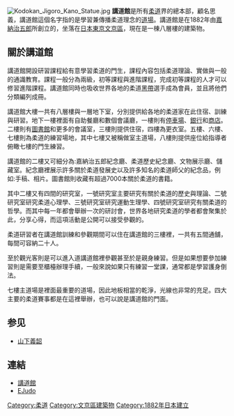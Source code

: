 {{Unreferenced|time=2013-09-08T07:17:39+00:00}}
[[File:Kodokan_Jigoro_Kano_Statue.jpg|thumb]]
'''講道館'''是所有[[柔道|柔道]]界的總本部，顧名思義，講道館這個名字指的是學習兼傳播柔道理念的[[道場|道場]]。講道館是在1882年由[[嘉納治五郎|嘉納治五郎]]所創立的，坐落在[[日本|日本]][[東京|東京]][[文京區|文京區]]，現在是一棟八層樓的建築物。

==關於講道館==

講道館開設研習課程給有意學習柔道的門生，課程內容包括柔道理論、實做與一般的通識教育。課程一般分為兩級，初等課程與進階課程，完成初等課程的人才可以修習進階課程。講道館同時也吸收世界各地的柔道[[黑帶|黑帶]]選手成為會員，並且將他們分類編列成冊。

講道館大樓一共有八層樓與一層地下室，分別提供給各地的柔道家在此住宿、訓練與研習。地下一樓裡面有自助餐廳和數個會議廳，一樓則有[[停車場|停車場]]、[[銀行|銀行]]和[[商店|商店]]。二樓則有[[圖書館|圖書館]]和更多的會議室，三樓則提供住宿，四樓為更衣室。五樓、六樓、七樓則為柔道的練習場地，其中七樓又被稱做室主道場，八樓則提供座位給指導者俯瞰七樓的門生練習。

講道館的二樓又可細分為:嘉納治五郎紀念廳、柔道歷史紀念廳、文物展示廳、儲藏室。紀念廳裡展示許多關於柔道發展史以及許多知名的柔道師父的紀念品，例如:手稿、相片。圖書館則收藏有超過7000本關於柔道的書籍。

其中二樓又有四間的研究室，一號研究室主要研究有關於柔道的歷史與理論、二號研究室研究柔道心理學、三號研究室研究運動生理學、四號研究室研究有關柔道的哲學。而其中每一年都會舉辦一次的研討會，世界各地研究柔道的學者都會聚集於此，分享心得，而這項活動是公開可以接受參觀的。

柔道研習者在講道館訓練和參觀期間可以住在講道館的三樓裡，一共有五間通舖，每間可容納二十人。

至於觀光客則是可以進入道講道館裡參觀甚至於是親身練習。但是如果想要參加練習則是需要至櫃檯辦理手續，一般來說如果只有練習一堂課，通常都是學習護身倒法。

七樓主道場是裡面最重要的道場，因此地板相當的乾淨，光線也非常的充足。四大主要的柔道賽事都是在這裡舉辦，也可以說是講道館的門面。

==参见==
* [[山下義韶|山下義韶]]

==連結==
{{Commonscat|Kōdōkan}}
*[http://www.kodokan.org/index_j.html 講道館]{{Wayback|url=http://www.kodokan.org/index_j.html |date=20070711044202 }}
*[http://www.ejudo.info/history/ EJudo]{{Wayback|url=http://www.ejudo.info/history/ |date=20070912062328 }}
{{Authority control}}

{{DEFAULTSORT:Kodokan}}
[[Category:柔道|Category:柔道]]
[[Category:文京區建築物|Category:文京區建築物]]
[[Category:1882年日本建立|Category:1882年日本建立]]